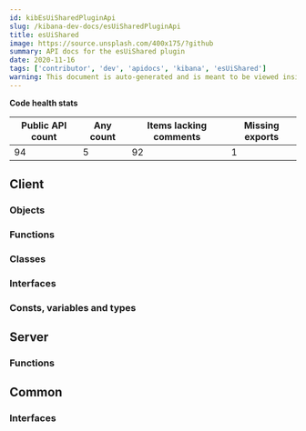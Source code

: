 ```yaml
---
id: kibEsUiSharedPluginApi
slug: /kibana-dev-docs/esUiSharedPluginApi
title: esUiShared
image: https://source.unsplash.com/400x175/?github
summary: API docs for the esUiShared plugin
date: 2020-11-16
tags: ['contributor', 'dev', 'apidocs', 'kibana', 'esUiShared']
warning: This document is auto-generated and is meant to be viewed inside our experimental, new docs system. Reach out in #docs-engineering for more info.
---
```






**Code health stats**

| Public API count  | Any count | Items lacking comments | Missing exports | 
|-------------------|-----------|------------------------|-----------------|
| 94 | 5 | 92 | 1 |

## Client

### Objects
<DocDefinitionList data={esUiSharedObj.client.objects}/>

### Functions
<DocDefinitionList data={esUiSharedObj.client.functions}/>

### Classes
<DocDefinitionList data={esUiSharedObj.client.classes}/>

### Interfaces
<DocDefinitionList data={esUiSharedObj.client.interfaces}/>

### Consts, variables and types
<DocDefinitionList data={esUiSharedObj.client.misc}/>

## Server

### Functions
<DocDefinitionList data={esUiSharedObj.server.functions}/>

## Common

### Interfaces
<DocDefinitionList data={esUiSharedObj.common.interfaces}/>

